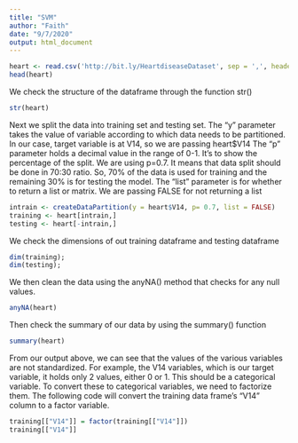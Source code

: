 ```yaml
---
title: "SVM"
author: "Faith"
date: "9/7/2020"
output: html_document
---
```


```r
heart <- read.csv('http://bit.ly/HeartdiseaseDataset', sep = ',', header = FALSE)
head(heart)
```


We check the structure of the dataframe through the function str()
```r
str(heart)
```
Next we split the data into training set and testing set.
The “y” parameter takes the value of variable according to which data needs to be partitioned. 
In our case, target variable is at V14, so we are passing heart$V14
The “p” parameter holds a decimal value in the range of 0-1. It’s to show the percentage of the split. 
We are using p=0.7. It means that data split should be done in 70:30 ratio. 
So, 70% of the data is used for training and the remaining 30% is for testing the model.
The “list” parameter is for whether to return a list or matrix. 
We are passing FALSE for not returning a list

```r
intrain <- createDataPartition(y = heart$V14, p= 0.7, list = FALSE)
training <- heart[intrain,]
testing <- heart[-intrain,]
```
We check the dimensions of out training dataframe and testing dataframe

```r
dim(training); 
dim(testing);
```


We then clean the data using the anyNA() method that checks for any null values.

```r
anyNA(heart)
```

Then check the summary of our data by using the summary() function


```r
summary(heart)
```

From our output above, we can see that the values of the various variables are not standardized. 
For example, the V14 variables, which is our target variable, it holds only 2 values, either 0 or 1.
This should be a categorical variable. To convert these to categorical variables, we need to factorize them.
The following code will convert the training data frame’s “V14” column to a factor variable.
```r

training[["V14"]] = factor(training[["V14"]])
training[["V14"]]
```

